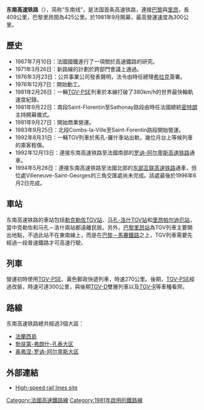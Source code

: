 {{Infobox rail system-route
|rail_name=东南高速铁路
|banner_color=
|sec_banner_color=
|third_banner_color=
|logo_filename= LGV Sud-Est.svg
|logo_width= 250px
|logo_bgcolor=
|logo_note=
|code_name=
|max_speed=300km/h
|locale={{FRA}}[[巴黎|巴黎]]至[[里昂|里昂]]之間
|service_type=[[高速鐵路|高速鐵路]]
|begin_operation=1981年9月27日
|operation_note=
|system_length=389.3公里
|length_in_operation=
|total_length=409公里
|line_title=路線
|lines=
|stations=3
|route_title=
|main_route=
|secondary_route=
|branch_route=
|main_stations=[[巴黎里昂站|巴黎里昂站]]、[[里昂帕丢站|里昂帕丢站]]
|fleet_size=
|track_gauge={{standard gauge}}（[[標準鐵軌|標準軌]]）
|depot=
|operator=法國國鐵（SNCF）
|franchise=
|hq=
|key_person=
|website=
|route_map={{法國高速鐵路RDT/東南線}}
}}

'''东南高速铁路'''（{{lang-fr|LGV Sud-Est}}），简称“东南线”，是法国首条高速铁路，連接[[巴黎|巴黎]]與[[里昂|里昂]]，長409公里，巴黎里昂間為425公里。於1981年9月開幕，最高營運速度為300公里。

==歷史==
*1967年7月10日：法國國鐵進行了一項關於高速鐵路的研究。
*1971年3月26日：新路線的計劃於跨部門會議上通過。
*1976年3月23日：公共事業公司發表聲明，法令由時任總理[[雅克·希拉克|希拉克]]簽署。
*1976年12月7日：開始動工。
*1981年2月26日：一輛[[TGV-PSE|TGV-PSE]]列車於本線打破了380km/h的世界最快輪軌速度紀錄。
*1981年9月22日：南段Saint-Florentin至Sathonay路段由時任法國總統[[法蘭索瓦·密特朗|密特朗]]主持開幕儀式。
*1981年9月27日：開始商業營運。
*1983年9月25日：北段Combs-la-Ville至Saint-Forentin路段開始營運。
*1992年8月31日：一輛TGV列車於馬孔-羅什車站出軌，幾位月台上等候列車的乘客輕傷。
*1992年12月13日：連接东南高速铁路至法國南部的[[罗讷-阿尔卑斯高速铁路|罗讷-阿尔卑斯高速铁路]]通車。
*1994年5月26日：連接东南高速铁路至法國北部的[[东部互联高速铁路|东部互联高速铁路]]通車，但位處Villeneuve-Saint-Georges的三角交匯處尚未完成。該處最後於1996年6月2日完成。

==車站==
东南高速铁路的車站包括[[勒克勒佐TGV站|勒克勒佐TGV站]]、[[马孔-洛什TGV站|马孔-洛什TGV站]]和[[里昂帕尔迪厄站|里昂帕尔迪厄站]]，當中克勒佐和马孔－洛什兩站都遠離民居。另外，[[巴黎里昂站|巴黎里昂站]]為TGV列車主要開出地點，不過此站不在東南線上，而是在[[巴黎－馬賽鐵路|巴黎－馬賽鐵路]]之上，TGV列車需要先經過一段普速鐵路才可高速行駛。

==列車==
營運初時使用[[TGV-PSE|TGV-PSE]]、黃色郵政快遞列車，時速270公里。後期，[[TGV-PSE|TGV-PSE]]經過改裝，時速可達300公里，與後期[[TGV-D|TGV-D]]雙層列車以及[[TGV-R|TGV-R]]等車種看齊。

==路線==
东南高速铁路總共經過3個大區：
*[[法蘭西島|法蘭西島]]
*[[勃艮第-弗朗什-孔泰大区|勃艮第-弗朗什-孔泰大区]]
*[[奥弗涅-罗讷-阿尔卑斯大区|奥弗涅-罗讷-阿尔卑斯大区]]

==外部連結==
*{{fr}}[http://lgv2030.free.fr/ligne1.htm#SudEst High-speed rail lines site] {{Wayback|url=http://lgv2030.free.fr/ligne1.htm#SudEst |date=20110717022002 }}

{{TGV Line}}

[[Category:法國高速鐵路線|Category:法國高速鐵路線]]
[[Category:1981年啟用的鐵路線|Category:1981年啟用的鐵路線]]